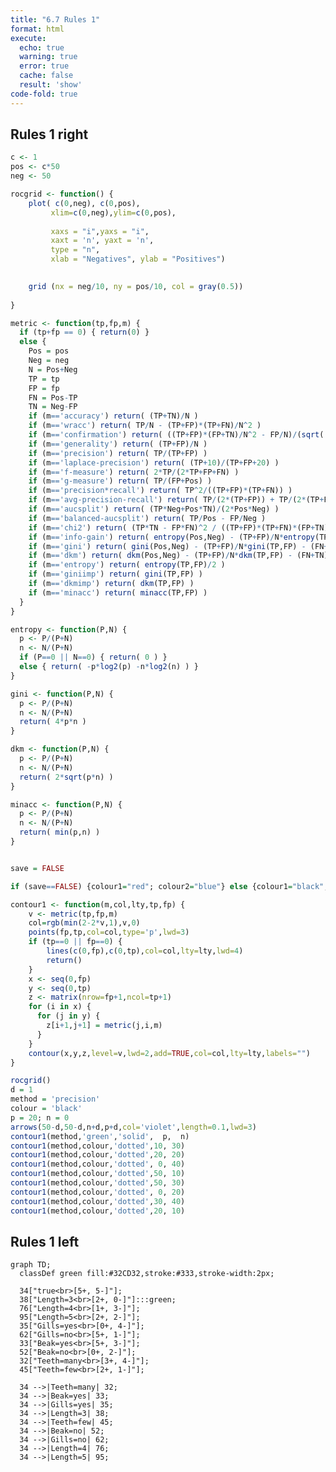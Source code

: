 ```yaml
---
title: "6.7 Rules 1"
format: html
execute:
  echo: true
  warning: true
  error: true
  cache: false
  result: 'show'
code-fold: true
---
```


## Rules 1 right

```r


c <- 1 
pos <- c*50  
neg <- 50  

rocgrid <- function() {
	plot( c(0,neg), c(0,pos),
		 xlim=c(0,neg),ylim=c(0,pos),
		 
		 xaxs = "i",yaxs = "i",
		 xaxt = 'n', yaxt = 'n',
		 type = "n",
		 xlab = "Negatives", ylab = "Positives")
	

	grid (nx = neg/10, ny = pos/10, col = gray(0.5))
	
}

metric <- function(tp,fp,m) {
  if (tp+fp == 0) { return(0) }
  else {
    Pos = pos
    Neg = neg
    N = Pos+Neg
    TP = tp
    FP = fp
    FN = Pos-TP
    TN = Neg-FP
    if (m=='accuracy') return( (TP+TN)/N ) 
    if (m=='wracc') return( TP/N - (TP+FP)*(TP+FN)/N^2 ) 
    if (m=='confirmation') return( ((TP+FP)*(FP+TN)/N^2 - FP/N)/(sqrt((TP+FP)*(FP+TN)/N^2) - (TP+FP)*(FP+TN)/N^2) ) 
    if (m=='generality') return( (TP+FP)/N ) 
    if (m=='precision') return( TP/(TP+FP) ) 
    if (m=='laplace-precision') return( (TP+10)/(TP+FP+20) ) 
    if (m=='f-measure') return( 2*TP/(2*TP+FP+FN) ) 
    if (m=='g-measure') return( TP/(FP+Pos) ) 
    if (m=='precision*recall') return( TP^2/((TP+FP)*(TP+FN)) ) 
    if (m=='avg-precision-recall') return( TP/(2*(TP+FP)) + TP/(2*(TP+FN)) ) 
    if (m=='aucsplit') return( (TP*Neg+Pos*TN)/(2*Pos*Neg) ) 
    if (m=='balanced-aucsplit') return( TP/Pos - FP/Neg ) 
    if (m=='chi2') return( (TP*TN - FP*FN)^2 / ((TP+FP)*(TP+FN)*(FP+TN)*(FN+TN)) ) 
    if (m=='info-gain') return( entropy(Pos,Neg) - (TP+FP)/N*entropy(TP,FP) - (FN+TN)/N*entropy(FN,TN) )
    if (m=='gini') return( gini(Pos,Neg) - (TP+FP)/N*gini(TP,FP) - (FN+TN)/N*gini(FN,TN) )
    if (m=='dkm') return( dkm(Pos,Neg) - (TP+FP)/N*dkm(TP,FP) - (FN+TN)/N*dkm(FN,TN) )
    if (m=='entropy') return( entropy(TP,FP)/2 )
    if (m=='giniimp') return( gini(TP,FP) )
    if (m=='dkmimp') return( dkm(TP,FP) )
    if (m=='minacc') return( minacc(TP,FP) )
  }
}

entropy <- function(P,N) {
  p <- P/(P+N)
  n <- N/(P+N)
  if (P==0 || N==0) { return( 0 ) }
  else { return( -p*log2(p) -n*log2(n) ) }
}

gini <- function(P,N) {
  p <- P/(P+N)
  n <- N/(P+N)
  return( 4*p*n )	
}

dkm <- function(P,N) {
  p <- P/(P+N)
  n <- N/(P+N)
  return( 2*sqrt(p*n) )	
}

minacc <- function(P,N) {
  p <- P/(P+N)
  n <- N/(P+N)
  return( min(p,n) )	
}


save = FALSE

if (save==FALSE) {colour1="red"; colour2="blue"} else {colour1="black"; colour2="black"}

contour1 <- function(m,col,lty,tp,fp) {
	v <- metric(tp,fp,m)
	col=rgb(min(2-2*v,1),v,0)
	points(fp,tp,col=col,type='p',lwd=3)
	if (tp==0 || fp==0) { 
		lines(c(0,fp),c(0,tp),col=col,lty=lty,lwd=4)
		return() 
	}
	x <- seq(0,fp)
	y <- seq(0,tp)
	z <- matrix(nrow=fp+1,ncol=tp+1)
	for (i in x) {
	  for (j in y) {
		z[i+1,j+1] = metric(j,i,m)
	  }
	}
	contour(x,y,z,level=v,lwd=2,add=TRUE,col=col,lty=lty,labels="")
}

rocgrid()
d = 1
method = 'precision'
colour = 'black'
p = 20; n = 0
arrows(50-d,50-d,n+d,p+d,col='violet',length=0.1,lwd=3)
contour1(method,'green','solid',  p,  n)
contour1(method,colour,'dotted',10, 30)
contour1(method,colour,'dotted',20, 20)
contour1(method,colour,'dotted', 0, 40)
contour1(method,colour,'dotted',50, 10)
contour1(method,colour,'dotted',50, 30)
contour1(method,colour,'dotted', 0, 20)
contour1(method,colour,'dotted',30, 40)
contour1(method,colour,'dotted',20, 10)

```

## Rules 1 left

```mermaid

graph TD;
  classDef green fill:#32CD32,stroke:#333,stroke-width:2px;

  34["true<br>[5+, 5-]"];
  38["Length=3<br>[2+, 0-]"]:::green;
  76["Length=4<br>[1+, 3-]"];
  95["Length=5<br>[2+, 2-]"];
  35["Gills=yes<br>[0+, 4-]"];
  62["Gills=no<br>[5+, 1-]"];
  33["Beak=yes<br>[5+, 3-]"];
  52["Beak=no<br>[0+, 2-]"];
  32["Teeth=many<br>[3+, 4-]"];
  45["Teeth=few<br>[2+, 1-]"];

  34 -->|Teeth=many| 32;
  34 -->|Beak=yes| 33;
  34 -->|Gills=yes| 35;
  34 -->|Length=3| 38;
  34 -->|Teeth=few| 45;
  34 -->|Beak=no| 52;
  34 -->|Gills=no| 62;
  34 -->|Length=4| 76;
  34 -->|Length=5| 95;


```